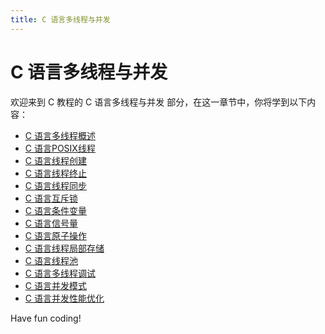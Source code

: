 ```yaml
---
title: C 语言多线程与并发
---
```


# C 语言多线程与并发

欢迎来到 C 教程的 C 语言多线程与并发 部分，在这一章节中，你将学到以下内容：

- [C 语言多线程概述](./0-c-language-multi-threaded-overview.mdx)
- [C 语言POSIX线程](./1-c-language-posix-thread.mdx)
- [C 语言线程创建](./2-c-language-thread-creation.mdx)
- [C 语言线程终止](./3-c-language-thread-termination.mdx)
- [C 语言线程同步](./4-c-language-thread-synchronization.mdx)
- [C 语言互斥锁](./5-c-language-mutex-lock.mdx)
- [C 语言条件变量](./6-c-language-conditional-variables.mdx)
- [C 语言信号量](./7-c-language-semaphore.mdx)
- [C 语言原子操作](./8-c-language-atomic-manipulation.mdx)
- [C 语言线程局部存储](./9-c-language-thread-local-storage.mdx)
- [C 语言线程池](./10-c-language-thread-pool.mdx)
- [C 语言多线程调试](./11-c-language-multithreaded-debugging.mdx)
- [C 语言并发模式](./12-c-language-concurrency-model.mdx)
- [C 语言并发性能优化](./13-c-language-concurrency-performance-optimization.mdx)

Have fun coding!